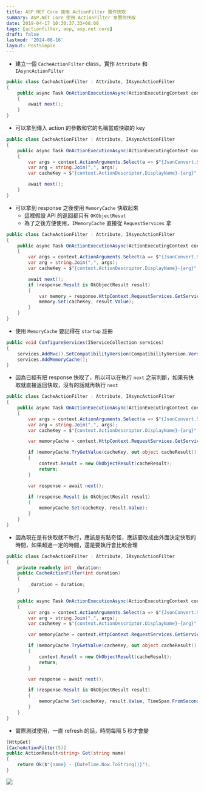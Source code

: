 ```yaml
---
title: ASP.NET Core 使用 ActionFilter 實作快取
summary: ASP.NET Core 使用 ActionFilter 來實作快取
date: 2019-04-17 10:30:37.33+08:00
tags: [actionfilter, aop, asp.net core]
draft: false
lastmod: '2024-08-16'
layout: PostSimple
---
```


- 建立一個 `CacheActionFilter` class，實作 `Attribute` 和 `IAsyncActionFilter`

```csharp
public class CacheActionFilter : Attribute, IAsyncActionFilter
{
    public async Task OnActionExecutionAsync(ActionExecutingContext context, ActionExecutionDelegate next)
    {
		await next();
    }
}
```

- 可以拿到傳入 action 的參數和它的名稱當成快取的 key

```csharp
public class CacheActionFilter : Attribute, IAsyncActionFilter
{
    public async Task OnActionExecutionAsync(ActionExecutingContext context, ActionExecutionDelegate next)
    {
		var args = context.ActionArguments.Select(a => $"{JsonConvert.SerializeObject(a.Value)}");
        var arg = string.Join(",", args);
        var cacheKey = $"{context.ActionDescriptor.DisplayName}-{arg}";

		await next();
    }
}
```

- 可以拿到 response 之後使用 `MemoryCache` 快取起來
  - 這裡假設 API 的返回都只有 `OKObjectResut`
  - 為了之後方便使用，`IMemoryCache` 直接從 `RequestServices` 拿

```csharp
public class CacheActionFilter : Attribute, IAsyncActionFilter
{
    public async Task OnActionExecutionAsync(ActionExecutingContext context, ActionExecutionDelegate next)
    {
		var args = context.ActionArguments.Select(a => $"{JsonConvert.SerializeObject(a.Value)}");
        var arg = string.Join(",", args);
        var cacheKey = $"{context.ActionDescriptor.DisplayName}-{arg}";

		await next();
		if (response.Result is OkObjectResult result)
		{
			var memory = response.HttpContext.RequestServices.GetService<IMemoryCache>();
			memory.Set(cacheKey, result.Value);
		}
    }
}
```

- 使用 `MemoryCache` 要記得在 `startup` 註冊

```csharp
public void ConfigureServices(IServiceCollection services)
{
	services.AddMvc().SetCompatibilityVersion(CompatibilityVersion.Version_2_2);
    services.AddMemoryCache();
}
```

- 因為已經有把 response 快取了，所以可以在執行 `next` 之前判斷，如果有快取就直接返回快取，沒有的話就再執行 `next`

```csharp
public class CacheActionFilter : Attribute, IAsyncActionFilter
{
    public async Task OnActionExecutionAsync(ActionExecutingContext context, ActionExecutionDelegate next)
    {
		var args = context.ActionArguments.Select(a => $"{JsonConvert.SerializeObject(a.Value)}");
		var arg = string.Join(",", args);
		var cacheKey = $"{context.ActionDescriptor.DisplayName}-{arg}";

		var memoryCache = context.HttpContext.RequestServices.GetService<IMemoryCache>();

		if (memoryCache.TryGetValue(cacheKey, out object cacheResult))
		{
			context.Result = new OkObjectResult(cacheResult);
			return;
		}

		var response = await next();

		if (response.Result is OkObjectResult result)
		{
			memoryCache.Set(cacheKey, result.Value);
		}
    }
}
```

- 因為現在是有快取就不執行，應該是有點奇怪，應該要改成由外面決定快取的時間，如果超過一定的時間，還是要執行會比較合理

```csharp
public class CacheActionFilter : Attribute, IAsyncActionFilter
{
	private readonly int _duration;
	public CacheActionFilter(int duration)
	{
		_duration = duration;
	}

    public async Task OnActionExecutionAsync(ActionExecutingContext context, ActionExecutionDelegate next)
    {
		var args = context.ActionArguments.Select(a => $"{JsonConvert.SerializeObject(a.Value)}");
		var arg = string.Join(",", args);
		var cacheKey = $"{context.ActionDescriptor.DisplayName}-{arg}";

		var memoryCache = context.HttpContext.RequestServices.GetService<IMemoryCache>();

		if (memoryCache.TryGetValue(cacheKey, out object cacheResult))
		{
			context.Result = new OkObjectResult(cacheResult);
			return;
		}

		var response = await next();

		if (response.Result is OkObjectResult result)
		{
			memoryCache.Set(cacheKey, result.Value, TimeSpan.FromSeconds(_duration));
		}
    }
}
```

- 實際測試使用，一直 refresh 的話，時間每隔 5 秒才會變

```csharp
[HttpGet]
[CacheActionFilter(5)]
public ActionResult<string> Get(string name)
{
    return Ok($"{name} - {DateTime.Now.ToString()}");
}
```

![](/static/images/404.webp)
